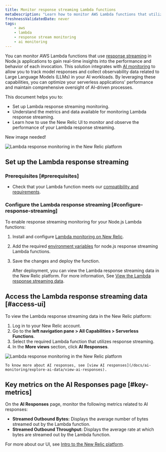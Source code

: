 ```yaml
---
title: Monitor response streaming Lambda functions
metaDescription: "Learn how to monitor AWS Lambda functions that utilize response streaming in the New Relic."
freshnessValidatedDate: never
tags:
    - aws
    - lambda
    - response stream monitoring
    - ai monitoring
---
```



You can monitor AWS Lambda functions that use [response streaming](https://aws.amazon.com/blogs/compute/introducing-aws-lambda-response-streaming/) in Node.js applications to gain real-time insights into the performance and behavior of each invocation. This solution integrates with [AI monitoring](/docs/ai-monitoring/intro-to-ai-monitoring/) to allow you to track model responses and collect observability data related to Large Language Models (LLMs) in your AI workloads. By leveraging these capabilities, you can optimize your serverless applications' performance and maintain comprehensive oversight of AI-driven processes.


This document helps you to:

* Set up Lambda response streaming monitoring.
* Understand the metrics and data available for monitoring Lambda response streaming.
* Learn how to use the New Relic UI to monitor and observe the performance of your Lambda response streaming.

New image needed!

<img
    title="New Relic AI Responses page"
    alt="Lambda response monitoring in the New Relic platform"
    src="/images/ss-ai-response-page.gif"
/>

## Set up the Lambda response streaming


### Prerequisites [#prerequisites]


* Check that your Lambda function meets our [compatibility and requirements](/docs/serverless-function-monitoring/aws-lambda-monitoring/instrument-lambda-function/compatibility-requirement-lambda-monitoring).


### Configure the Lambda response streaming [#configure-response-streaming]

To enable response streaming monitoring for your Node.js Lambda functions:

1. Install and configure [Lambda monitoring on New Relic](/docs/serverless-function-monitoring/aws-lambda-monitoring/instrument-lambda-function/compatibility-requirement-lambda-monitoring).

2. Add the required [environment variables](/docs/serverless-function-monitoring/aws-lambda-monitoring/instrument-lambda-function/env-variables-lambda) for node.js response streaming Lambda functions.

3. Save the changes and deploy the function.

    After deployment, you can view the Lambda response streaming data in the New Relic platform. For more information, See [View the Lambda response streaming data](#view-response-streaming-data).


## Access the Lambda response streaming data [#access-ui]

To view the Lambda response streaming data in the New Relic platform:

1. Log in to your New Relic account.
2. Go to the **left navigation pane > All Capabilities > Serverless Functions**.
3. Select the required Lambda function that utilizes response streaming.
4. In the **More views** section, click **AI Responses**.

<img
    title="New Relic AI Responses page"
    alt="Lambda response monitoring in the New Relic platform"
    src="/images/ss-ai-response-page.gif"
/>

    To know more about AI responses, see [view AI responses](/docs/ai-monitoring/explore-ai-data/view-ai-responses).

## Key metrics on the AI Responses page [#key-metrics]

On the **AI Responses** page, monitor the following metrics related to AI responses:

* **Streamed Outbound Bytes:** Displays the average number of bytes streamed out by the Lambda function.
* **Streamed Outbound Throughput:** Displays the average rate at which bytes are streamed out by the Lambda function.


For more about our UI, see [Intro to the New Relic platform](/docs/new-relic-solutions/new-relic-one/introduction-new-relic-platform).

